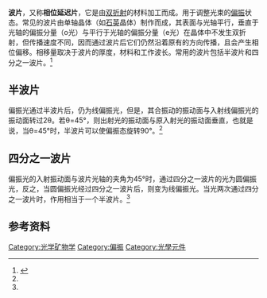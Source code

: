 {{Refimprove|time=2016-07-30T05:14:08+00:00}}
'''波片'''，又称'''相位延迟片'''，它是由[[双折射|双折射]]的材料加工而成。用于调整光束的[[偏振|偏振]]状态。常见的波片由单轴晶体（如[[石英|石英]]晶体）制作而成，其表面与光轴平行，垂直于光轴的偏振分量（o光）与平行于光轴的偏振分量（e光）在晶体中不发生双折射，但传播速度不同，因而通过波片后它们仍然沿着原有的方向传播，且会产生相位偏移。相移量取决于波片的厚度，材料和工作波长。常用的波片包括半波片和四分之一波片。<ref name=":0">{{Cite web|url=http://www.mt-optics.com/Waveplate-Overview.html|title=波片概述|accessdate=2016-07-29|author=|date=|publisher=|archive-date=2020-02-19|archive-url=https://web.archive.org/web/20200219210041/http://www.mt-optics.com/Waveplate-Overview.html|dead-url=no}}</ref>

== 半波片 ==
偏振光通过半波片后，仍为线偏振光，但是，其合振动的振动面与入射线偏振光的振动面转过2θ。若θ=45°，则出射光的振动面与原入射光的振动面垂直，也就是说，当θ=45°时，半波片可以使偏振态旋转90°。<ref name=":0" />

== 四分之一波片 ==
偏振光的入射振动面与波片光轴的夹角为45°时，通过四分之一波片的光为圆偏振光，反之，当圆偏振光经过四分之一波片后，则变为线偏振光。当光两次通过四分之一波片时，作用相当于一个半波片。<ref name=":0" />

==参考资料==
{{reflist}}

{{stub}}
[[Category:光学矿物学|Category:光学矿物学]]
[[Category:偏振|Category:偏振]]
[[Category:光學元件|Category:光學元件]]